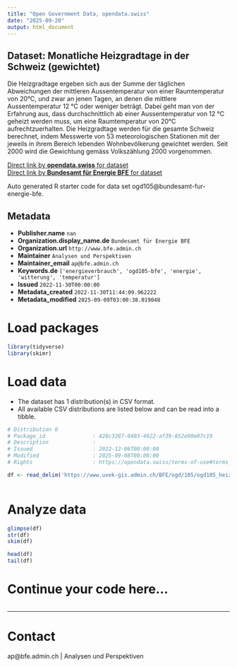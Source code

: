 ```yaml
---
title: "Open Government Data, opendata.swiss"
date: "2025-09-20"
output: html_document
---
```


## Dataset: Monatliche Heizgradtage in der Schweiz (gewichtet)

Die Heizgradtage ergeben sich aus der Summe der täglichen Abweichungen der mittleren Aussentemperatur von einer Raumtemperatur von 20°C, und zwar an jenen Tagen, an denen die mittlere Aussentemperatur 12 °C oder weniger beträgt. Dabei geht man von der Erfahrung aus, dass durchschnittlich ab einer Aussentemperatur von 12 °C geheizt werden muss, um eine Raumtemperatur von 20°C aufrechtzuerhalten. Die Heizgradtage werden für die gesamte Schweiz berechnet, indem Messwerte von 53 meteorologischen Stationen mit der jeweils in ihrem Bereich lebenden Wohnbevölkerung gewichtet werden. Seit 2000 wird die Gewichtung gemäss Volkszählung 2000 vorgenommen.

[Direct link by **opendata.swiss** for dataset](https://opendata.swiss/de/dataset/monatliche-heizgradtage-in-der-schweiz-gewichtet)<br>
[Direct link by **Bundesamt für Energie BFE** for dataset](https://www.bfe.admin.ch/bfe/de/home/versorgung/statistik-und-geodaten/energiestatistiken/gesamtenergiestatistik.html/)

Auto generated R starter code for data set ogd105@bundesamt-fur-energie-bfe.

## Metadata

- **Publisher.name** `nan`
- **Organization.display_name.de** `Bundesamt für Energie BFE`
- **Organization.url** `http://www.bfe.admin.ch`
- **Maintainer** `Analysen und Perspektiven`
- **Maintainer_email** `ap@bfe.admin.ch`
- **Keywords.de** `['energieverbrauch', 'ogd105-bfe', 'energie', 'witterung', 'temperatur']`
- **Issued** `2022-11-30T00:00:00`
- **Metadata_created** `2022-11-30T11:44:09.962222`
- **Metadata_modified** `2025-09-09T03:00:38.019048`


# Load packages

```r

library(tidyverse)
library(skimr)

```

# Load data

-   The dataset has 1 distribution(s) in CSV format.
-   All available CSV distributions are listed below and can be read into a tibble.

```r

# Distribution 0
# Package_id               : 428c3287-0403-4922-af39-852e90e07c19
# Description              : 
# Issued                   : 2022-12-06T00:00:00
# Modified                 : 2025-09-08T00:00:00
# Rights                   : https://opendata.swiss/terms-of-use#terms_by

df <- read_delim('https://www.uvek-gis.admin.ch/BFE/ogd/105/ogd105_heizgradtage.csv')



```

# Analyze data

```r

glimpse(df)
str(df)
skim(df)

head(df)
tail(df)

```

# Continue your code here...

```r

```

------------------------------------------------------------------------

# Contact

ap@bfe.admin.ch | Analysen und Perspektiven
